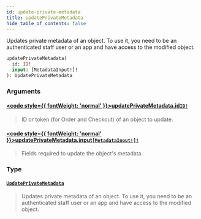 ```yaml
---
id: update-private-metadata
title: updatePrivateMetadata
hide_table_of_contents: false
---
```








Updates private metadata of an object. To use it, you need to be an authenticated staff user or an app and have access to the modified object.

```graphql
updatePrivateMetadata(
  id: ID!
  input: [MetadataInput!]!
): UpdatePrivateMetadata
```


### Arguments

#### [<code style={{ fontWeight: 'normal' }}>updatePrivateMetadata.<b>id</b></code>](#)<Bullet />[`ID!`](../../../developer/api-reference/scalars/id) <Badge class="secondary" text="non-null"/> <Badge class="secondary" text="scalar"/>
> ID or token (for Order and Checkout) of an object to update.
> 

#### [<code style={{ fontWeight: 'normal' }}>updatePrivateMetadata.<b>input</b></code>](#)<Bullet />[`[MetadataInput!]!`](../../../developer/api-reference/inputs/metadata-input) <Badge class="secondary" text="non-null"/> <Badge class="secondary" text="input"/>
> Fields required to update the object's metadata.
> 

### Type

#### [`UpdatePrivateMetadata`](../../../developer/api-reference/objects/update-private-metadata) <Badge class="secondary" text="object"/>
> Updates private metadata of an object. To use it, you need to be an authenticated staff user or an app and have access to the modified object.
> 





